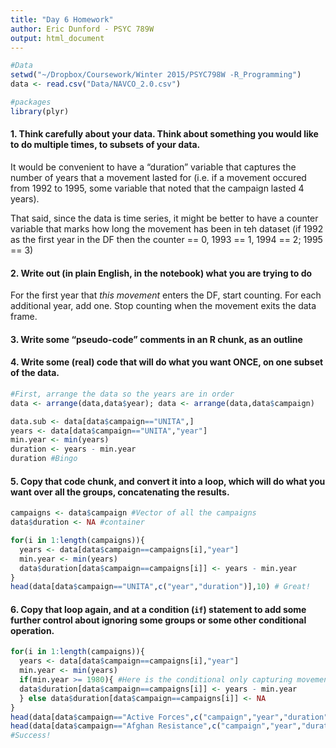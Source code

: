 ```yaml
---
title: "Day 6 Homework"
author: Eric Dunford - PSYC 789W
output: html_document
---
```

```r
#Data
setwd("~/Dropbox/Coursework/Winter 2015/PSYC798W -R_Programming")
data <- read.csv("Data/NAVCO_2.0.csv")

#packages
library(plyr)
```

#### 1. Think carefully about your data.  Think about something you would like to do multiple times, to subsets of your data.  

It would be convenient to have a "duration" variable that captures the number of years that a movement lasted for (i.e. if a movement occured from 1992 to 1995, some variable that noted that the campaign lasted 4 years). 

That said, since the data is time series, it might be better to have a counter variable that marks how long the movement has been in teh dataset (if 1992 as the first year in the DF then the counter == 0, 1993 == 1, 1994 == 2; 1995 == 3)

#### 2. Write out (in plain English, in the notebook) what you are trying to do

For the first year that _this movement_ enters the DF, start counting. For each additional year, add one. Stop counting when the movement exits the data frame. 

#### 3. Write some "pseudo-code" comments in an R chunk, as an outline

#### 4. Write some (real) code that will do what you want ONCE, on one subset of the data.

```r
#First, arrange the data so the years are in order
data <- arrange(data,data$year); data <- arrange(data,data$campaign)

data.sub <- data[data$campaign=="UNITA",] 
years <- data[data$campaign=="UNITA","year"] 
min.year <- min(years)
duration <- years - min.year
duration #Bingo
```

#### 5. Copy that code chunk, and convert it into a loop, which will do what you want over all the groups, concatenating the results.

```r
campaigns <- data$campaign #Vector of all the campaigns
data$duration <- NA #container

for(i in 1:length(campaigns)){
  years <- data[data$campaign==campaigns[i],"year"] 
  min.year <- min(years)
  data$duration[data$campaign==campaigns[i]] <- years - min.year
}
head(data[data$campaign=="UNITA",c("year","duration")],10) # Great!
```


#### 6. Copy that loop again, and at a condition (`if`) statement to add some further control about ignoring some groups or some other conditional operation.
```r

for(i in 1:length(campaigns)){
  years <- data[data$campaign==campaigns[i],"year"] 
  min.year <- min(years)
  if(min.year >= 1980){ #Here is the conditional only capturing movements that emerged from 1980 onward
  data$duration[data$campaign==campaigns[i]] <- years - min.year
  } else data$duration[data$campaign==campaigns[i]] <- NA
}
head(data[data$campaign=="Active Forces",c("campaign","year","duration")],3) #This Movement started in 1991 
head(data[data$campaign=="Afghan Resistance",c("campaign","year","duration")],3) #This one in 1979 
#Success!
```


